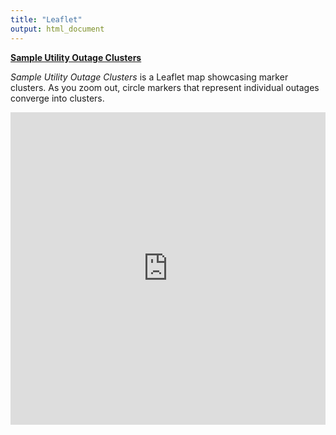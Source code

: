 ```yaml
---
title: "Leaflet"
output: html_document
---
```


[__Sample Utility Outage Clusters__](http://bluegranite.github.io/LeafletMaps/wash-dc-outage-cluster.html)

_Sample Utility Outage Clusters_ is a Leaflet map showcasing marker clusters. As you zoom out, circle markers that represent individual outages converge into clusters.

<iframe src="http://bluegranite.github.io/LeafletMaps/wash-dc-outage-cluster.html" width = "100%" height = "500" scrolling="no" frameborder="0"></iframe>